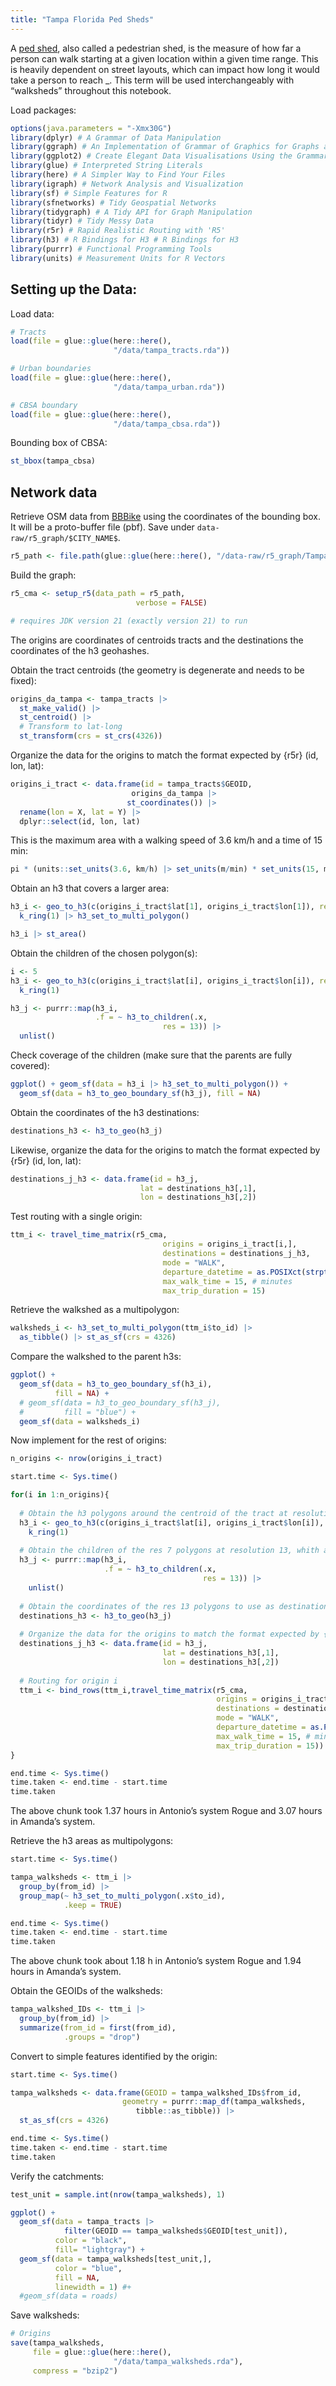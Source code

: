 ```yaml
---
title: "Tampa Florida Ped Sheds"
---
```


A [ped shed](https://pedshed.net/?page_id=5), also called a pedestrian shed, is the measure of how far a person can walk starting at a given location within a given time range. This is heavily dependent on street layouts, which can impact how long it would take a person to reach \_. This term will be used interchangeably with "walksheds" throughout this notebook.

Load packages:

```r
options(java.parameters = "-Xmx30G")
library(dplyr) # A Grammar of Data Manipulation
library(ggraph) # An Implementation of Grammar of Graphics for Graphs and Networks
library(ggplot2) # Create Elegant Data Visualisations Using the Grammar of Graphics
library(glue) # Interpreted String Literals
library(here) # A Simpler Way to Find Your Files
library(igraph) # Network Analysis and Visualization
library(sf) # Simple Features for R
library(sfnetworks) # Tidy Geospatial Networks
library(tidygraph) # A Tidy API for Graph Manipulation
library(tidyr) # Tidy Messy Data
library(r5r) # Rapid Realistic Routing with 'R5'
library(h3) # R Bindings for H3 # R Bindings for H3
library(purrr) # Functional Programming Tools
library(units) # Measurement Units for R Vectors
```

## Setting up the Data:

Load data:
```r
# Tracts
load(file = glue::glue(here::here(),
                       "/data/tampa_tracts.rda"))

# Urban boundaries
load(file = glue::glue(here::here(),
                       "/data/tampa_urban.rda"))

# CBSA boundary
load(file = glue::glue(here::here(),
                       "/data/tampa_cbsa.rda"))
```

Bounding box of CBSA:
```r
st_bbox(tampa_cbsa)
```

## Network data

Retrieve OSM data from [BBBike](https://extract.bbbike.org) using the coordinates of the bounding box. It will be a proto-buffer file (pbf). Save under `data-raw/r5_graph/$CITY_NAME$`.

```r
r5_path <- file.path(glue::glue(here::here(), "/data-raw/r5_graph/Tampa/"))
```

Build the graph:
```r
r5_cma <- setup_r5(data_path = r5_path, 
                            verbose = FALSE)

# requires JDK version 21 (exactly version 21) to run
```

The origins are coordinates of centroids tracts and the destinations the coordinates of the h3 geohashes. 

Obtain the tract centroids (the geometry is degenerate and needs to be fixed):
```r
origins_da_tampa <- tampa_tracts |>
  st_make_valid() |>
  st_centroid() |>
  # Transform to lat-long
  st_transform(crs = st_crs(4326))
```

Organize the data for the origins to match the format expected by {r5r} (id, lon, lat):
```r
origins_i_tract <- data.frame(id = tampa_tracts$GEOID,
                           origins_da_tampa |>
                          st_coordinates()) |>
  rename(lon = X, lat = Y) |>
  dplyr::select(id, lon, lat)
```

This is the maximum area with a walking speed of 3.6 km/h and a time of 15 min:
```r
pi * (units::set_units(3.6, km/h) |> set_units(m/min) * set_units(15, min))^2
```

Obtain an h3 that covers a larger area:
```r
h3_i <- geo_to_h3(c(origins_i_tract$lat[1], origins_i_tract$lon[1]), res = 8) |>
  k_ring(1) |> h3_set_to_multi_polygon()

h3_i |> st_area()
```

Obtain the children of the chosen polygon(s):
```r
i <- 5
h3_i <- geo_to_h3(c(origins_i_tract$lat[i], origins_i_tract$lon[i]), res = 7) |>
  k_ring(1)

h3_j <- purrr::map(h3_i,
                   .f = ~ h3_to_children(.x,
                                  res = 13)) |>
  unlist()
```

Check coverage of the children (make sure that the parents are fully covered):
```r
ggplot() + geom_sf(data = h3_i |> h3_set_to_multi_polygon()) + 
  geom_sf(data = h3_to_geo_boundary_sf(h3_j), fill = NA)
```

Obtain the coordinates of the h3 destinations:
```r
destinations_h3 <- h3_to_geo(h3_j)
```

Likewise, organize the data for the origins to match the format expected by {r5r} (id, lon, lat):
```r
destinations_j_h3 <- data.frame(id = h3_j, 
                             lat = destinations_h3[,1],
                             lon = destinations_h3[,2])
```

Test routing with a single origin:
```r
ttm_i <- travel_time_matrix(r5_cma,
                                  origins = origins_i_tract[i,],
                                  destinations = destinations_j_h3,
                                  mode = "WALK",
                                  departure_datetime = as.POSIXct(strptime("2021-04-05 08:00:00", "%Y-%m-%d %H:%M:%S", tz = "EST5EDT")),
                                  max_walk_time = 15, # minutes
                                  max_trip_duration = 15)
```

Retrieve the walkshed as a multipolygon:
```r
walksheds_i <- h3_set_to_multi_polygon(ttm_i$to_id) |> 
  as_tibble() |> st_as_sf(crs = 4326)
```

Compare the walkshed to the parent h3s:
```r
ggplot() +
  geom_sf(data = h3_to_geo_boundary_sf(h3_i), 
          fill = NA) +
  # geom_sf(data = h3_to_geo_boundary_sf(h3_j), 
  #         fill = "blue") +
  geom_sf(data = walksheds_i)
```

Now implement for the rest of origins:
```r
n_origins <- nrow(origins_i_tract)

start.time <- Sys.time()

for(i in 1:n_origins){
  
  # Obtain the h3 polygons around the centroid of the tract at resolution 7
  h3_i <- geo_to_h3(c(origins_i_tract$lat[i], origins_i_tract$lon[i]), res = 7) |>
    k_ring(1)
  
  # Obtain the children of the res 7 polygons at resolution 13, whith are about 50 square meters in size
  h3_j <- purrr::map(h3_i,
                     .f = ~ h3_to_children(.x,
                                           res = 13)) |>
    unlist()
  
  # Obtain the coordinates of the res 13 polygons to use as destinations for origin i
  destinations_h3 <- h3_to_geo(h3_j)
  
  # Organize the data for the origins to match the format expected by {r5r} (id, lon, lat)
  destinations_j_h3 <- data.frame(id = h3_j, 
                                  lat = destinations_h3[,1],
                                  lon = destinations_h3[,2])
  
  # Routing for origin i
  ttm_i <- bind_rows(ttm_i,travel_time_matrix(r5_cma,
                                              origins = origins_i_tract[i,],
                                              destinations = destinations_j_h3,
                                              mode = "WALK",
                                              departure_datetime = as.POSIXct(strptime("2021-04-05 08:00:00", "%Y-%m-%d %H:%M:%S", tz = "EST5EDT")),
                                              max_walk_time = 15, # minutes
                                              max_trip_duration = 15))
}

end.time <- Sys.time()
time.taken <- end.time - start.time
time.taken
```

The above chunk took 1.37 hours in Antonio's system Rogue and 3.07 hours in Amanda's system.

Retrieve the h3 areas as multipolygons:
```r
start.time <- Sys.time()

tampa_walksheds <- ttm_i |> 
  group_by(from_id) |>
  group_map(~ h3_set_to_multi_polygon(.x$to_id),
            .keep = TRUE)

end.time <- Sys.time()
time.taken <- end.time - start.time
time.taken
```

The above chunk took about 1.18 h in Antonio's system Rogue and 1.94 hours in Amanda's system.

Obtain the GEOIDs of the walksheds:
```r
tampa_walkshed_IDs <- ttm_i |>
  group_by(from_id) |>
  summarize(from_id = first(from_id),
            .groups = "drop")
```

Convert to simple features identified by the origin:
```r
start.time <- Sys.time()

tampa_walksheds <- data.frame(GEOID = tampa_walkshed_IDs$from_id,
                         geometry = purrr::map_df(tampa_walksheds,
                            tibble::as_tibble)) |>
  st_as_sf(crs = 4326)

end.time <- Sys.time()
time.taken <- end.time - start.time
time.taken
```

Verify the catchments:
```r
test_unit = sample.int(nrow(tampa_walksheds), 1)

ggplot() +
  geom_sf(data = tampa_tracts |>
            filter(GEOID == tampa_walksheds$GEOID[test_unit]),
          color = "black",
          fill= "lightgray") + 
  geom_sf(data = tampa_walksheds[test_unit,],
          color = "blue",
          fill = NA,
          linewidth = 1) #+
  #geom_sf(data = roads)
```

Save walksheds:
```r
# Origins
save(tampa_walksheds, 
     file = glue::glue(here::here(),
                       "/data/tampa_walksheds.rda"),
     compress = "bzip2")

```